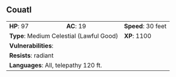 ## Couatl {#monster-couatl}

```{=html}
<table class="table table-striped">
    <tbody>
        <tr>                    
            <td><b>HP</b>: 97</td>
            <td><b>AC</b>: 19</td>
            <td><b>Speed</b>: 30 feet</td>
        </tr>
        <tr>
            <td colspan="2"><b>Type</b>: Medium Celestial (Lawful Good)</td>
            <td><b>XP</b>: 1100</td>
        </tr>
        <tr>
            <td colspan="3"><b>Vulnerabilities</b>: </td>
        </tr>
        <tr>
            <td colspan="3"><b>Resists</b>: radiant</td>
        </tr>
        <tr>
            <td colspan="3"><b>Languages</b>: All, telepathy 120 ft.</td>
        </tr>
    </tbody>
</table>
```